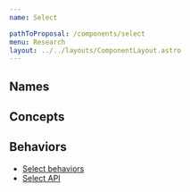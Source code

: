 ```yaml
---
name: Select

pathToProposal: /components/select
menu: Research
layout: ../../layouts/ComponentLayout.astro
---
```



## Names

<ComponentCoverage component="Select" />

## Concepts

<Concepts client:load component="Select" />

## Behaviors

- [Select behaviors](/components/select.research.behavior)
- [Select API](/components/select.research.api)
